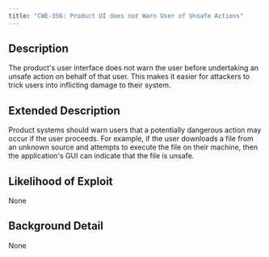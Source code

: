 ```yaml
---
title: "CWE-356: Product UI does not Warn User of Unsafe Actions"
---
```


## Description
The product's user interface does not warn the user before undertaking an unsafe action on behalf of that user. This makes it easier for attackers to trick users into inflicting damage to their system.

## Extended Description
Product systems should warn users that a potentially dangerous action may occur if the user proceeds. For example, if the user downloads a file from an unknown source and attempts to execute the file on their machine, then the application's GUI can indicate that the file is unsafe.

## Likelihood of Exploit
None

## Background Detail
None
        